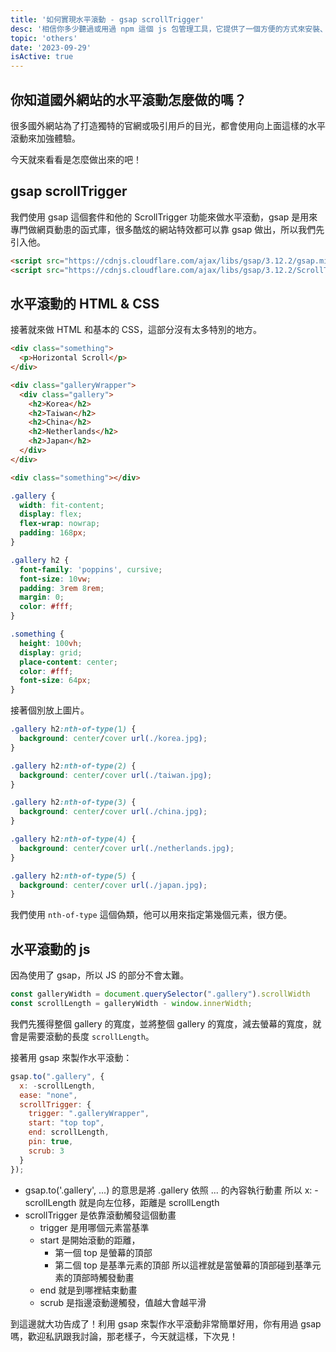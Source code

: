 ```yaml
---
title: '如何實現水平滾動 - gsap scrollTrigger'
desc: '相信你多少聽過或用過 npm 這個 js 包管理工具，它提供了一個方便的方式來安裝、更新和管理 JavaScript 套件，不過 npm 也有一些缺點，例如依賴衝突、磁碟空間浪費的問題，所以後來有了 yarn，他解決了依賴衝突的問題，而最近有個包管理工具也蠻紅的，正是 pnpm，今天就讓我們看看 pnpm 有那些優點以及如何使用吧！'
topic: 'others'
date: '2023-09-29'
isActive: true
---
```



## 你知道國外網站的水平滾動怎麼做的嗎？

<Codepen penId="ZEVjPzj" />

很多國外網站為了打造獨特的官網或吸引用戶的目光，都會使用向上面這樣的水平滾動來加強體驗。

今天就來看看是怎麼做出來的吧！

## gsap scrollTrigger

我們使用 gsap 這個套件和他的 ScrollTrigger 功能來做水平滾動，gsap 是用來專門做網頁動患的函式庫，很多酷炫的網站特效都可以靠 gsap 做出，所以我們先引入他。

```html
<script src="https://cdnjs.cloudflare.com/ajax/libs/gsap/3.12.2/gsap.min.js"></script>
<script src="https://cdnjs.cloudflare.com/ajax/libs/gsap/3.12.2/ScrollTrigger.min.js"></script>
```

## 水平滾動的 HTML & CSS
接著就來做 HTML 和基本的 CSS，這部分沒有太多特別的地方。

```html
<div class="something">
  <p>Horizontal Scroll</p>
</div>

<div class="galleryWrapper">
  <div class="gallery">
    <h2>Korea</h2>
    <h2>Taiwan</h2>
    <h2>China</h2>
    <h2>Netherlands</h2>
    <h2>Japan</h2>
  </div>
</div>

<div class="something"></div>
```

```css
.gallery {
  width: fit-content;
  display: flex;
  flex-wrap: nowrap;
  padding: 168px;
}

.gallery h2 {
  font-family: 'poppins', cursive;
  font-size: 10vw;
  padding: 3rem 8rem;
  margin: 0;
  color: #fff;
}

.something {
  height: 100vh;
  display: grid;
  place-content: center;
  color: #fff;
  font-size: 64px;
}
```

接著個別放上圖片。

```css
.gallery h2:nth-of-type(1) {
  background: center/cover url(./korea.jpg);
}

.gallery h2:nth-of-type(2) {
  background: center/cover url(./taiwan.jpg);
}

.gallery h2:nth-of-type(3) {
  background: center/cover url(./china.jpg);
}

.gallery h2:nth-of-type(4) {
  background: center/cover url(./netherlands.jpg);
}

.gallery h2:nth-of-type(5) {
  background: center/cover url(./japan.jpg);
}
```

我們使用 `nth-of-type` 這個偽類，他可以用來指定第幾個元素，很方便。


## 水平滾動的 js

因為使用了 gsap，所以 JS 的部分不會太難。

```js
const galleryWidth = document.querySelector(".gallery").scrollWidth
const scrollLength = galleryWidth - window.innerWidth;
```

我們先獲得整個 gallery 的寬度，並將整個 gallery 的寬度，減去螢幕的寬度，就會是需要滾動的長度 `scrollLength`。

接著用 gsap 來製作水平滾動：

```js
gsap.to(".gallery", {
  x: -scrollLength,
  ease: "none",
  scrollTrigger: {
    trigger: ".galleryWrapper",
    start: "top top",
    end: scrollLength,
    pin: true,
    scrub: 3
  }
});
```

* gsap.to('.gallery', ...) 的意思是將 .gallery 依照 ... 的內容執行動畫
  所以 x: -scrollLength 就是向左位移，距離是 scrollLength
* scrollTrigger 是依靠滾動觸發這個動畫
  * trigger 是用哪個元素當基準
  * start 是開始滾動的距離，
    * 第一個 top 是螢幕的頂部
    * 第二個 top 是基準元素的頂部
    所以這裡就是當螢幕的頂部碰到基準元素的頂部時觸發動畫
  * end 就是到哪裡結束動畫
  * scrub 是指邊滾動邊觸發，值越大會越平滑

到這邊就大功告成了！利用 gsap 來製作水平滾動非常簡單好用，你有用過 gsap 嗎，歡迎私訊跟我討論，那老樣子，今天就這樣，下次見！